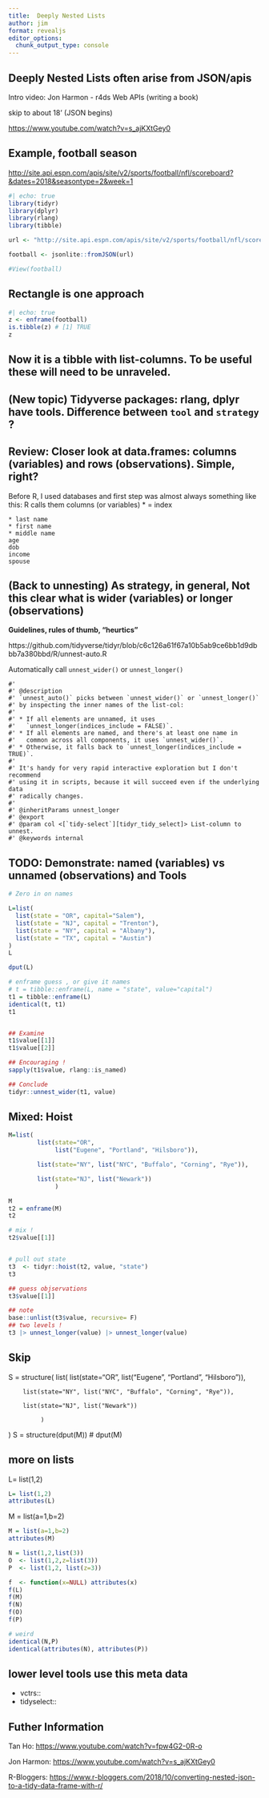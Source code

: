 ```yaml
---
title:  Deeply Nested Lists 
author: jim
format: revealjs
editor_options: 
  chunk_output_type: console
---
```



##  Deeply Nested Lists often arise from JSON/apis

Intro video:  Jon Harmon - r4ds Web APIs  (writing a book)

skip to about 18' (JSON begins)

<https://www.youtube.com/watch?v=s_ajKXtGey0>

## Example, football season

<http://site.api.espn.com/apis/site/v2/sports/football/nfl/scoreboard?&dates=2018&seasontype=2&week=1>

```r
#| echo: true
library(tidyr)
library(dplyr)
library(rlang)
library(tibble)

url <- "http://site.api.espn.com/apis/site/v2/sports/football/nfl/scoreboard?&dates=2018&seasontype=2&week=1"

football <- jsonlite::fromJSON(url)

#View(football)
```

##    Rectangle is one approach

```r
#| echo: true
z <- enframe(football)
is.tibble(z) # [1] TRUE
z

```

##  Now it is a tibble with list-columns.   To be useful these will need to be unraveled.

## (New topic) Tidyverse packages:  rlang, dplyr   have tools.    Difference between `tool` and `strategy` ?

## Review:  Closer look at data.frames:  columns (variables) and rows (observations).   Simple, right?

Before R,  I used databases and first step was almost always something like this:
R calls them columns (or variables)   * = index 
```
* last name
* first name
* middle name
age
dob
income
spouse
```


##  (Back to unnesting) As strategy, in general, Not this clear what is wider (variables) or longer (observations){.smaller }

**Guidelines, rules of thumb, "heurtics"  **

https://github.com/tidyverse/tidyr/blob/c6c126a61f67a10b5ab9ce6bb1d9dbbb7a380bbd/R/unnest-auto.R

Automatically call `unnest_wider()` or `unnest_longer()`
```
#'
#' @description
#' `unnest_auto()` picks between `unnest_wider()` or `unnest_longer()`
#' by inspecting the inner names of the list-col:
#'
#' * If all elements are unnamed, it uses
#'   `unnest_longer(indices_include = FALSE)`.
#' * If all elements are named, and there's at least one name in
#'   common across all components, it uses `unnest_wider()`.
#' * Otherwise, it falls back to `unnest_longer(indices_include = TRUE)`.
#'
#' It's handy for very rapid interactive exploration but I don't recommend
#' using it in scripts, because it will succeed even if the underlying data
#' radically changes.
#'
#' @inheritParams unnest_longer
#' @export
#' @param col <[`tidy-select`][tidyr_tidy_select]> List-column to unnest.
#' @keywords internal

```

##   TODO:  Demonstrate:   named (variables) vs unnamed (observations) and Tools
```r
# Zero in on names

L=list(
  list(state = "OR", capital="Salem"),
  list(state = "NJ", capital = "Trenton"),
  list(state = "NY", capital = "Albany"),
  list(state = "TX", capital = "Austin")
)
L

dput(L) 

# enframe guess , or give it names
# t = tibble::enframe(L, name = "state", value="capital")
t1 = tibble::enframe(L)
identical(t, t1)
t1


## Examine
t1$value[[1]]
t1$value[[2]]

## Encouraging !
sapply(t1$value, rlang::is_named)

## Conclude
tidyr::unnest_wider(t1, value)
```
##  Mixed:  Hoist 
```r


M=list(
        list(state="OR", 
             list("Eugene", "Portland", "Hilsboro")),

        list(state="NY", list("NYC", "Buffalo", "Corning", "Rye")),

        list(state="NJ", list("Newark"))
             )

M
t2 = enframe(M)
t2

# mix !
t2$value[[1]]


# pull out state
t3  <- tidyr::hoist(t2, value, "state")
t3

## guess objservations
t3$value[[1]]

## note
base::unlist(t3$value, recursive= F)
## two levels ! 
t3 |> unnest_longer(value) |> unnest_longer(value)

```

## Skip
S = structure(
list(
        list(state="OR", 
             list("Eugene", "Portland", "Hilsboro")),

        list(state="NY", list("NYC", "Buffalo", "Corning", "Rye")),

        list(state="NJ", list("Newark"))

             )
)
S = structure(dput(M))
# 
dput(M)



##  more on lists 

L= list(1,2)
```r
L= list(1,2)
attributes(L)

```

M = list(a=1,b=2)
```r

M = list(a=1,b=2)
attributes(M)

N = list(1,2,list(3))
O  <- list(1,2,z=list(3))
P  <- list(1,2, list(z=3))

f  <- function(x=NULL) attributes(x)
f(L)
f(M)
f(N)
f(O)
f(P)

# weird
identical(N,P)
identical(attributes(N), attributes(P))
```

##  lower level tools use this meta data
- vctrs::
- tidyselect::

##  Futher Information
Tan Ho:  <https://www.youtube.com/watch?v=fpw4G2-0R-o>

Jon Harmon: <https://www.youtube.com/watch?v=s_ajKXtGey0>

R-Bloggers: <https://www.r-bloggers.com/2018/10/converting-nested-json-to-a-tidy-data-frame-with-r/>
